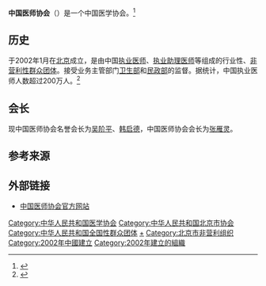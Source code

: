 '''中国医师协会'''（{{lang-en|Chinese Medical Doctor Association}}）是一个中国医学协会。<ref>{{cite web|url= http://www.cmdae.org/en/about.php|title= About us|work= CDMA website|date= |accessdate= Feb 7, 14|archive-url= https://web.archive.org/web/20170206004605/http://www.cmdae.org/en/about.php|archive-date= 2017-02-06|dead-url= yes}}</ref>

==历史==
于2002年1月在[[北京|北京]]成立，是由中国[[执业医师|执业医师]]、[[执业助理医师|执业助理医师]]等组成的行业性、[[非营利组织|非营利性]][[群众团体|群众团体]]。接受业务主管部门[[中华人民共和国卫生部|卫生部]]和[[中华人民共和国民政部|民政部]]的监督。据统计，中国执业医师人数超过200万人。<ref>{{cite web|url=http://www.cmdajx.com/List.asp?C-1-133.html|title=Chinese Medical Doctor Association (CDMA)|work=CDMA Website|date=|accessdate=Feb 7, 14|archive-url=https://web.archive.org/web/20140222070303/http://www.cmdajx.com/List.asp?C-1-133.html|archive-date=2014-02-22|dead-url=yes}}</ref>

==会长==
现中国医师协会名誉会长为[[吴阶平|吴阶平]]、[[韩启德|韩启德]]，中国医师协会会长为[[张雁灵|张雁灵]]。

==参考来源==
{{reflist}}

== 外部链接 ==
* [http://www.cmda.net/ 中国医师协会官方网站]{{Wayback|url=http://www.cmda.net/ |date=20201025133144 }}

[[Category:中华人民共和国医学协会|Category:中华人民共和国医学协会]]
[[Category:中华人民共和国北京市协会|Category:中华人民共和国北京市协会]]
[[Category:中华人民共和国全国性群众团体|Category:中华人民共和国全国性群众团体]]
[[Category:中华人民共和国医生|+]]
[[Category:北京市非营利组织|Category:北京市非营利组织]]
[[Category:2002年中國建立|Category:2002年中國建立]]
[[Category:2002年建立的組織|Category:2002年建立的組織]]